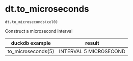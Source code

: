 # dt.to_microseconds { #duckops.dt.to_microseconds }

`dt.to_microseconds(col0)`

Construct a microsecond interval

| duckdb example | result |
| -------------- | ------ |
| to_microseconds(5) | INTERVAL 5 MICROSECOND |
